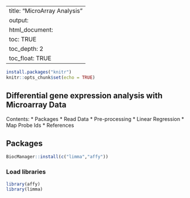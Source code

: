 --
title: "MicroArray Analysis"
output:
  html_document:
    toc: TRUE
    toc_depth: 2
    toc_float: TRUE
---

```r
install.packages("knitr")
knitr::opts_chunk$set(echo = TRUE)
```

## Differential gene expression analysis with Microarray Data

Contents:
* Packages
* Read Data
* Pre-processing
* Linear Regression
* Map Probe Ids
* References

## Packages
```r
BiocManager::install(c("limma","affy"))
```
### Load libraries
```r
library(affy)
library(limma)
```

